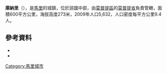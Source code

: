 '''庫納里'''（{{lang-fr|Kounari}}），是[[馬里|馬里]]的城鎮，位於該國中部，由[[莫普提區|莫普提區]]的[[莫普提省|莫普提省]]負責管轄，面積600平方公里，海拔高度273米，2009年人口5,632，人口密度每平方公里9.4人。

==參考資料==
*{{citation | title=Plan de Sécurité Alimentaire Commune Rurale de Kounari 2006-2010 | publisher=Commissariat à la Sécurité Alimentaire, République du Mali, USAID-Mali | year=2006 | url=http://www.aec.msu.edu/fs2/mali_fd_strtgy/plans/mopti/mopti/psa_kounari.pdf | language=fr | deadurl=yes | archiveurl=https://web.archive.org/web/20120908121332/http://www.aec.msu.edu/fs2/mali_fd_strtgy/plans/mopti/mopti/psa_kounari.pdf | archivedate=2012年9月8日 | df= }}
*{{citation
 |url         = http://instat.gov.ml/documentation/mopti.pdf
 |publisher   = République de Mali: Institut National de la Statistique
 |title       = Resultats Provisoires RGPH 2009 (Région de Mopti)
 |language    = fr
 |deadurl     = yes
 |archiveurl  = https://www.webcitation.org/6AnaIKCNv?url=http://instat.gov.ml/documentation/mopti.pdf
 |archivedate = 2012-09-19
}}

{{Coord|14|39|7|N|4|4|11|W|display=title}}

{{莫普提區}}

[[Category:馬里城市|Category:馬里城市]]


{{Mali-geo-stub}}